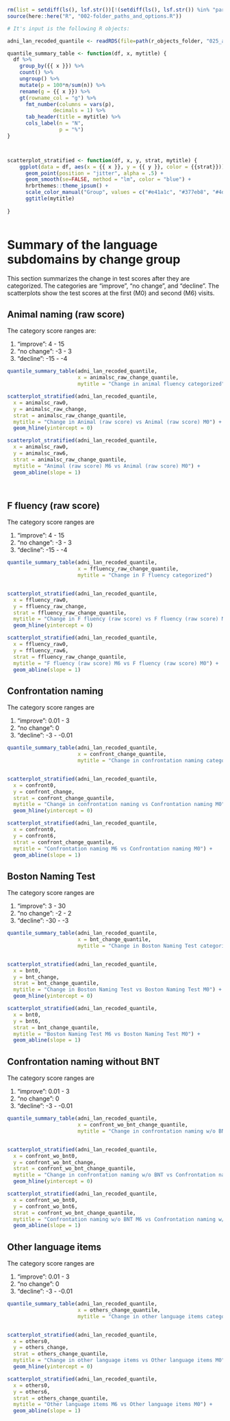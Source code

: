

```r
rm(list = setdiff(ls(), lsf.str())[!(setdiff(ls(), lsf.str()) %in% "params")])
source(here::here("R", "002-folder_paths_and_options.R"))

# It's input is the following R objects:

adni_lan_recoded_quantile <- readRDS(file=path(r_objects_folder, "025_adni_lan_recoded_quantile.rds"))

```

```r

quantile_summary_table <- function(df, x, mytitle) {
  df %>%
    group_by({{ x }}) %>%
    count() %>%
    ungroup() %>%
    mutate(p = 100*n/sum(n)) %>%
    rename(g = {{ x }}) %>%
    gt(rowname_col = "g") %>%
      fmt_number(columns = vars(p),
               decimals = 1) %>%
      tab_header(title = mytitle) %>%
      cols_label(n = "N",
                 p = "%")
}



scatterplot_stratified <- function(df, x, y, strat, mytitle) {
    ggplot(data = df, aes(x = {{ x }}, y = {{ y }}, color = {{strat}})) +
      geom_point(position = "jitter", alpha = .5) +
      geom_smooth(se=FALSE, method = "lm", color = "blue") +
      hrbrthemes::theme_ipsum() +
      scale_color_manual("Group", values = c("#e41a1c", "#377eb8", "#4daf4a", "#984ea3")) +
      ggtitle(mytitle) 
      
}



```

# Summary of the language subdomains by change group

This section summarizes the change in test scores after they are categorized.  The categories are "improve", "no change", and "decline". The scatterplots show the test scores at the first (M0) and second (M6) visits.

## Animal naming (raw score)

The category score ranges are:

1. "improve": 4 - 15 
2. "no change": -3 - 3 
3. "decline": -15 - -4

```r

quantile_summary_table(adni_lan_recoded_quantile, 
                       x = animalsc_raw_change_quantile,
                       mytitle = "Change in animal fluency categorized")

scatterplot_stratified(adni_lan_recoded_quantile, 
  x = animalsc_raw0, 
  y = animalsc_raw_change, 
  strat = animalsc_raw_change_quantile,
  mytitle = "Change in Animal (raw score) vs Animal (raw score) M0") + 
  geom_hline(yintercept = 0)

scatterplot_stratified(adni_lan_recoded_quantile, 
  x = animalsc_raw0, 
  y = animalsc_raw6, 
  strat = animalsc_raw_change_quantile,
  mytitle = "Animal (raw score) M6 vs Animal (raw score) M0") +
  geom_abline(slope = 1)




```



## F fluency (raw score)

The category score ranges are

1. "improve": 4 - 15 
2. "no change": -3 - 3 
3. "decline": -15 - -4

```r
quantile_summary_table(adni_lan_recoded_quantile, 
                       x = ffluency_raw_change_quantile,
                       mytitle = "Change in F fluency categorized")


scatterplot_stratified(adni_lan_recoded_quantile, 
  x = ffluency_raw0, 
  y = ffluency_raw_change, 
  strat = ffluency_raw_change_quantile,
  mytitle = "Change in F fluency (raw score) vs F fluency (raw score) M0") + 
  geom_hline(yintercept = 0)

scatterplot_stratified(adni_lan_recoded_quantile, 
  x = ffluency_raw0, 
  y = ffluency_raw6, 
  strat = ffluency_raw_change_quantile,
  mytitle = "F fluency (raw score) M6 vs F fluency (raw score) M0") +
  geom_abline(slope = 1)

```


## Confrontation naming

The category score ranges are

1. "improve": 0.01 - 3 
2. "no change": 0 
3. "decline": -3 - -0.01

```r

quantile_summary_table(adni_lan_recoded_quantile, 
                       x = confront_change_quantile,
                       mytitle = "Change in confrontation naming categorized")


scatterplot_stratified(adni_lan_recoded_quantile, 
  x = confront0, 
  y = confront_change, 
  strat = confront_change_quantile,
  mytitle = "Change in confrontation naming vs Confrontation naming M0") + 
  geom_hline(yintercept = 0)

scatterplot_stratified(adni_lan_recoded_quantile, 
  x = confront0, 
  y = confront6, 
  strat = confront_change_quantile,
  mytitle = "Confrontation naming M6 vs Confrontation naming M0") +
  geom_abline(slope = 1)
```


## Boston Naming Test

The category score ranges are

1. "improve": 3 - 30 
2. "no change": -2 - 2 
3. "decline": -30 - -3

```r

quantile_summary_table(adni_lan_recoded_quantile, 
                       x = bnt_change_quantile,
                       mytitle = "Change in Boston Naming Test categorized")


scatterplot_stratified(adni_lan_recoded_quantile, 
  x = bnt0, 
  y = bnt_change, 
  strat = bnt_change_quantile,
  mytitle = "Change in Boston Naming Test vs Boston Naming Test M0") + 
  geom_hline(yintercept = 0)

scatterplot_stratified(adni_lan_recoded_quantile, 
  x = bnt0, 
  y = bnt6, 
  strat = bnt_change_quantile,
  mytitle = "Boston Naming Test M6 vs Boston Naming Test M0") +
  geom_abline(slope = 1)
```

## Confrontation naming without BNT

The category score ranges are

1. "improve": 0.01 - 3 
2. "no change": 0 
3. "decline": -3 - -0.01

```r

quantile_summary_table(adni_lan_recoded_quantile, 
                       x = confront_wo_bnt_change_quantile,
                       mytitle = "Change in confrontation naming w/o BNT categorized")


scatterplot_stratified(adni_lan_recoded_quantile, 
  x = confront_wo_bnt0, 
  y = confront_wo_bnt_change, 
  strat = confront_wo_bnt_change_quantile,
  mytitle = "Change in confrontation naming w/o BNT vs Confrontation naming w/o BNT M0") + 
  geom_hline(yintercept = 0)

scatterplot_stratified(adni_lan_recoded_quantile, 
  x = confront_wo_bnt0, 
  y = confront_wo_bnt6, 
  strat = confront_wo_bnt_change_quantile,
  mytitle = "Confrontation naming w/o BNT M6 vs Confrontation naming w/o BNT M0") +
  geom_abline(slope = 1)
```

## Other language items

The category score ranges are

1. "improve": 0.01 - 3 
2. "no change": 0 
3. "decline": -3 - -0.01

```r
quantile_summary_table(adni_lan_recoded_quantile, 
                       x = others_change_quantile,
                       mytitle = "Change in other language items categorized")


scatterplot_stratified(adni_lan_recoded_quantile, 
  x = others0, 
  y = others_change, 
  strat = others_change_quantile,
  mytitle = "Change in other language items vs Other language items M0") + 
  geom_hline(yintercept = 0)

scatterplot_stratified(adni_lan_recoded_quantile, 
  x = others0, 
  y = others6, 
  strat = others_change_quantile,
  mytitle = "Other language items M6 vs Other language items M0") +
  geom_abline(slope = 1)

```

